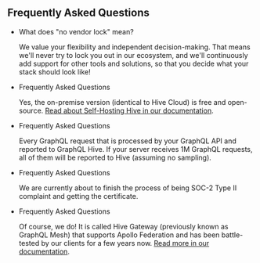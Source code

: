 ## Frequently Asked Questions

- What does "no vendor lock" mean?

  We value your flexibility and independent decision-making. That means we'll never try to lock you
  out in our ecosystem, and we'll continuously add support for other tools and solutions, so that
  you decide what your stack should look like!

- Frequently Asked Questions

  Yes, the on-premise version (identical to Hive Cloud) is free and open-source.
  [Read about Self-Hosting Hive in our documentation](/docs/self-hosting/get-started).

- Frequently Asked Questions

  Every GraphQL request that is processed by your GraphQL API and reported to GraphQL Hive. If your
  server receives 1M GraphQL requests, all of them will be reported to Hive (assuming no sampling).

- Frequently Asked Questions

  We are currently about to finish the process of being SOC-2 Type II complaint and getting the
  certificate.

- Frequently Asked Questions

  Of course, we do! It is called Hive Gateway (previously known as GraphQL Mesh) that supports
  Apollo Federation and has been battle-tested by our clients for a few years now.
  [Read more in our documentation](/docs/gateway).
